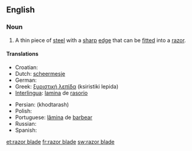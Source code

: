 ==English==

===Noun===
{{en-noun}}

# A thin piece of [[steel]] with a [[sharp]] [[edge]] that can be [[fitted]] into a [[razor]].

====Translations====
{{trans-top|razor blade}}
* Croatian: {{t|hr|žilet|m}}
* Dutch: [[scheermesje]] {{n}}
* German: {{t+|de|Rasierklinge|f}}
* Greek: [[ξυριστική λεπίδα]] (ksiristiki lepida) {{f}}
* [[Interlingua]]: [[lamina]] de [[rasorio]]
{{trans-mid}}
* Persian: {{fa-Arab|[[خودتراش]]}} (khodtarash)
* Polish: {{t+|pl|żyletka|f}}
* Portuguese: [[lâmina]] de [[barbear]] {{f}}
* Russian: {{t+|ru|лезвие|n|sc=Cyrl}}
* Spanish: {{t+|es|cuchilla|f}}
{{trans-bottom}}

[[et:razor blade]]
[[fr:razor blade]]
[[sw:razor blade]]